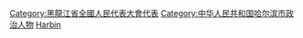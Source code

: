 [[Category:黑龍江省全國人民代表大會代表|Category:黑龍江省全國人民代表大會代表]]
[[Category:中华人民共和国哈尔滨市政治人物|Category:中华人民共和国哈尔滨市政治人物]]
[[Category:已取消的全國人大代表|Harbin]]